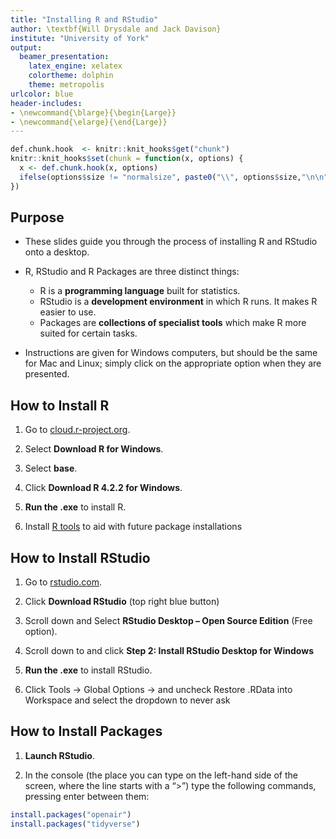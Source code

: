 ```yaml
---
title: "Installing R and RStudio"
author: \textbf{Will Drysdale and Jack Davison}
institute: "University of York"
output: 
  beamer_presentation: 
    latex_engine: xelatex
    colortheme: dolphin
    theme: metropolis
urlcolor: blue
header-includes:
- \newcommand{\blarge}{\begin{Large}}
- \newcommand{\elarge}{\end{Large}}
---
```


```r
def.chunk.hook  <- knitr::knit_hooks$get("chunk")
knitr::knit_hooks$set(chunk = function(x, options) {
  x <- def.chunk.hook(x, options)
  ifelse(options$size != "normalsize", paste0("\\", options$size,"\n\n", x, "\n\n \\normalsize"), x)
})
```

## Purpose

- These slides guide you through the process of installing R and RStudio onto a desktop.

- R, RStudio and R Packages are three distinct things:
  - R is a **programming language** built for statistics.
  - RStudio is a **development environment** in which R runs. It makes R easier to use.
  - Packages are **collections of specialist tools** which make R more suited for certain tasks.

- Instructions are given for Windows computers, but should be the same for Mac and Linux; simply click on the appropriate option when they are presented.
  
## How to Install R

1.  Go to [cloud.r-project.org](https://cloud.r-project.org/).

2.  Select **Download R for Windows**.

3.  Select **base**.

4.  Click **Download R 4.2.2 for Windows**.

5.  **Run the .exe** to install R.

6. Install [R tools](https://cran.r-project.org/bin/windows/Rtools/rtools42/rtools.html) to aid with future package installations

## How to Install RStudio

1.  Go to [rstudio.com](https://www.rstudio.com/).

2.  Click **Download RStudio** (top right blue button)

3.  Scroll down and Select **RStudio Desktop – Open Source Edition** (Free option).

4.  Scroll down to and click **Step 2: Install RStudio Desktop for Windows**

5.  **Run the .exe** to install RStudio.

6.  Click Tools -> Global Options -> and uncheck Restore .RData into Workspace and select the dropdown to never ask

## How to Install Packages

1.  **Launch RStudio**.

2.  In the console (the place you can type on the left-hand side of the screen, where the line starts with a “>”) type the following commands, pressing enter between them:

```r
install.packages("openair")
install.packages("tidyverse")
```

